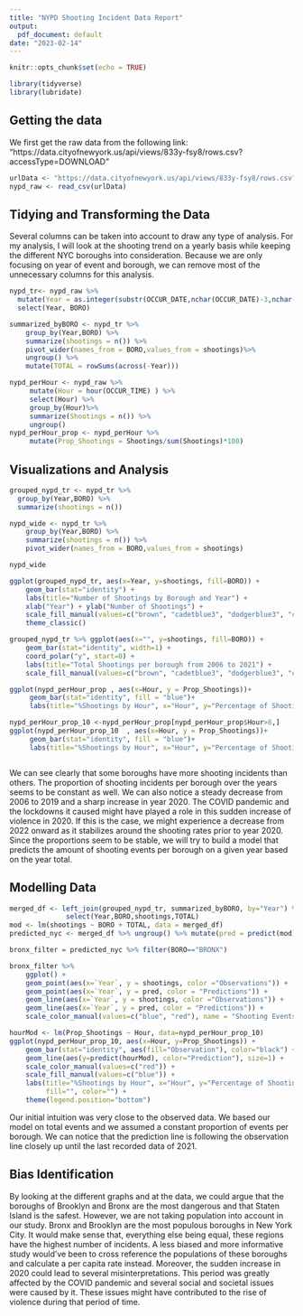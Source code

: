 ---
title: "NYPD Shooting Incident Data Report"
output:
  pdf_document: default
date: "2023-02-14"
---

```{r setup, include=FALSE}
knitr::opts_chunk$set(echo = TRUE)
```

```{r packages, message=FALSE}

library(tidyverse)
library(lubridate)
```


## Getting the data

We first get the raw data from the following link: 
"https://data.cityofnewyork.us/api/views/833y-fsy8/rows.csv?accessType=DOWNLOAD"



```{r get_NYPD_Shooting_Data, message=FALSE}
urlData <- "https://data.cityofnewyork.us/api/views/833y-fsy8/rows.csv?accessType=DOWNLOAD"
nypd_raw <- read_csv(urlData)

```




## Tidying and Transforming the Data

Several columns can be taken into account to draw any type of analysis. 
For my analysis, I will look at the shooting trend on a yearly basis while keeping the different NYC boroughs into consideration.
Because we are only focusing on year of event and borough, we can remove most of the unnecessary columns for this analysis.

```{r transformin_rawData, message=FALSE}
nypd_tr<- nypd_raw %>% 
  mutate(Year = as.integer(substr(OCCUR_DATE,nchar(OCCUR_DATE)-3,nchar(OCCUR_DATE)))) %>% 
  select(Year, BORO)

summarized_byBORO <- nypd_tr %>% 
    group_by(Year,BORO) %>%
    summarize(shootings = n()) %>%
    pivot_wider(names_from = BORO,values_from = shootings)%>%
    ungroup() %>%
    mutate(TOTAL = rowSums(across(-Year)))

nypd_perHour <- nypd_raw %>% 
     mutate(Hour = hour(OCCUR_TIME) ) %>%
     select(Hour) %>%
     group_by(Hour)%>%
     summarize(Shootings = n()) %>%
     ungroup()
nypd_perHour_prop <- nypd_perHour %>%
     mutate(Prop_Shootings = Shootings/sum(Shootings)*100)
```


## Visualizations and Analysis


```{r vis_analysis, message=FALSE}
grouped_nypd_tr <- nypd_tr %>% 
  group_by(Year,BORO) %>%
  summarize(shootings = n())

nypd_wide <- nypd_tr %>% 
    group_by(Year,BORO) %>%
    summarize(shootings = n()) %>%
    pivot_wider(names_from = BORO,values_from = shootings)

nypd_wide

ggplot(grouped_nypd_tr, aes(x=Year, y=shootings, fill=BORO)) + 
    geom_bar(stat="identity") +
    labs(title="Number of Shootings by Borough and Year") +
    xlab("Year") + ylab("Number of Shootings") +
    scale_fill_manual(values=c("brown", "cadetblue3", "dodgerblue3", "chartreuse3", "darkgoldenrod2")) +
    theme_classic()

grouped_nypd_tr %>% ggplot(aes(x="", y=shootings, fill=BORO)) +
    geom_bar(stat="identity", width=1) +
    coord_polar("y", start=0) +
    labs(title="Total Shootings per borough from 2006 to 2021") +
    scale_fill_manual(values=c("brown", "cadetblue3", "dodgerblue3", "chartreuse3", "darkgoldenrod2"))

ggplot(nypd_perHour_prop , aes(x=Hour, y = Prop_Shootings))+
     geom_bar(stat="identity", fill = "blue")+
     labs(title="%Shootings by Hour", x="Hour", y="Percentage of Shootings")

nypd_perHour_prop_10 <-nypd_perHour_prop[nypd_perHour_prop$Hour>8,]
ggplot(nypd_perHour_prop_10  , aes(x=Hour, y = Prop_Shootings))+
     geom_bar(stat="identity", fill = "blue")+
     labs(title="%Shootings by Hour", x="Hour", y="Percentage of Shootings")



```

We can see clearly that some boroughs have more shooting incidents than others. The proportion of shooting incidents per borough over the years seems to be constant as well. 
We can also notice a steady decrease from 2006 to 2019 and a sharp increase in year 2020.
The COVID pandemic and the lockdowns it caused might have played a role in this sudden increase of violence in 2020. If this is the case, we might experience a decrease from 2022 onward as it stabilizes around the shooting rates prior to year 2020. 
Since the proportions seem to be stable, we will try to build a model that predicts the amount of shooting events per borough on a given year based on the year total. 




## Modelling Data

```{r modeling, message=FALSE}
merged_df <- left_join(grouped_nypd_tr, summarized_byBORO, by="Year") %>%
              select(Year,BORO,shootings,TOTAL)
mod <- lm(shootings ~ BORO + TOTAL, data = merged_df)
predicted_nyc <- merged_df %>% ungroup() %>% mutate(pred = predict(mod))

bronx_filter = predicted_nyc %>% filter(BORO=="BRONX")

bronx_filter %>% 
    ggplot() +
    geom_point(aes(x=`Year`, y = shootings, color ="Observations")) +
    geom_point(aes(x=`Year`, y = pred, color = "Predictions")) +
    geom_line(aes(x=`Year`, y = shootings, color ="Observations")) +
    geom_line(aes(x=`Year`, y = pred, color = "Predictions")) +
    scale_color_manual(values=c("blue", "red"), name = "Shooting Events")

hourMod <- lm(Prop_Shootings ~ Hour, data=nypd_perHour_prop_10)
ggplot(nypd_perHour_prop_10, aes(x=Hour, y=Prop_Shootings)) +
    geom_bar(stat="identity", aes(fill="Observation"), color="black") +
    geom_line(aes(y=predict(hourMod), color="Prediction"), size=1) +
    scale_color_manual(values=c("red")) +
    scale_fill_manual(values=c("blue")) +
    labs(title="%Shootings by Hour", x="Hour", y="Percentage of Shootings",
         fill="", color="") +
    theme(legend.position="bottom")

```

Our initial intuition was very close to the observed data. We based our model on total events and we assumed a constant proportion of events per borough. We can notice that the prediction line is following the observation line closely up until the last recorded data of 2021.

## Bias Identification

By looking at the different graphs and at the data, we could argue that the boroughs of Brooklyn and Bronx are the most dangerous and that Staten Island is the safest. However, we are not taking population into account in our study. Bronx and Brooklyn are the most populous boroughs in New York City. It would make sense that, everything else being equal, these regions have the highest number of incidents.
A less biased and more informative study would've been to cross reference the populations of these boroughs and calculate a per capita rate instead.
Moreover, the sudden increase in 2020 could lead to several misinterpretations. This period was greatly affected by the COVID pandemic and several social and societal issues were caused by it. These issues might have contributed to the rise of violence during that period of time. 
